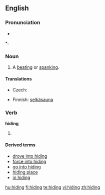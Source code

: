==English==

===Pronunciation===
* {{audio|en-us-hiding.ogg|Audio (US)}}

*: {{rhymes|aɪdɪŋ}}

===Noun===
{{en-noun|s|-}}

# {{context|colloquial|countable}} A [[beating]] or [[spanking]].

====Translations====
{{trans-top|A beating or spanking}}
* Czech: {{t|cs|výprask|m}}
{{trans-mid}}
* Finnish: [[selkäsauna]]
{{trans-bottom}}

===Verb===
'''hiding'''

# {{present participle of|[[hide]]}}

====Derived terms====
* [[drove into hiding]]
* [[force into hiding]]
* [[go into hiding]]
* [[hiding place]]
* [[in hiding]]

[[hu:hiding]]
[[fi:hiding]]
[[te:hiding]]
[[vi:hiding]]
[[zh:hiding]]